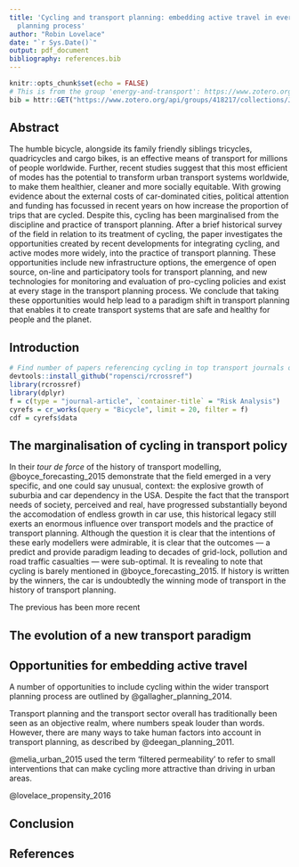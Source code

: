 ```yaml
---
title: 'Cycling and transport planning: embedding active travel in every stage of the
  planning process'
author: "Robin Lovelace"
date: "`r Sys.Date()`"
output: pdf_document
bibliography: references.bib
---
```


```r
knitr::opts_chunk$set(echo = FALSE)
# This is from the group 'energy-and-transport': https://www.zotero.org/groups/energy-and-transport/
bib = httr::GET("https://www.zotero.org/api/groups/418217/collections/JBXTRB93/items/top?limit=100&format=bibtex&v=1", httr::write_disk("references.bib", overwrite = T))
```

## Abstract

The humble bicycle, alongside its family friendly siblings tricycles, quadricycles and cargo bikes, is an effective means of transport for millions of people worldwide. Further, recent studies suggest that this most efficient of modes has the potential to transform urban transport systems worldwide, to make them healthier, cleaner and more socially equitable. With growing evidence about the external costs of car-dominated cities, political attention and funding has focussed in recent years on how increase the proportion of trips that are cycled. Despite this, cycling has been marginalised from the discipline and practice of transport planning. After a brief historical survey of the field in relation to its treatment of cycling, the paper investigates the opportunities created by recent developments for integrating cycling, and active modes more widely, into the practice of transport planning. These opportunities include new infrastructure options, the emergence of open source, on-line and participatory tools for transport planning, and new technologies for monitoring and evaluation of pro-cycling policies and exist at every stage in the transport planning process. We conclude that taking these opportunities would help lead to a paradigm shift in transport planning that enables it to create transport systems that are safe and healthy for people and the planet.

## Introduction

```r
# Find number of papers referencing cycling in top transport journals over time
devtools::install_github("ropensci/rcrossref")
library(rcrossref)
library(dplyr)
f = c(type = "journal-article", `container-title` = "Risk Analysis")
cyrefs = cr_works(query = "Bicycle", limit = 20, filter = f)
cdf = cyrefs$data
```


## The marginalisation of cycling in transport policy

In their *tour de force* of the history of transport modelling, @boyce_forecasting_2015 demonstrate that the field emerged in a very specific, and one could say unusual, context: the explosive growth of suburbia and car dependency in the USA. Despite the fact that the transport needs of society, perceived and real, have progressed substantially beyond the accomodation of endless growth in car use, this historical legacy still exerts an enormous influence over transport models and the practice of transport planning. Although the question it is clear that the intentions of these early modellers were admirable, it is clear that the outcomes --- a predict and provide paradigm leading to decades of grid-lock, pollution and road traffic casualties --- were sub-optimal. It is revealing to note that cycling is barely mentioned in @boyce_forecasting_2015. If history is written by the winners, the car is undoubtedly the winning mode of transport in the history of transport planning.


The previous has been more recent 

## The evolution of a new transport paradigm

## Opportunities for embedding active travel

A number of opportunities to include cycling within the wider transport planning process are outlined by @gallagher_planning_2014.

Transport planning and the transport sector overall has traditionally been seen as an objective realm, where numbers speak louder than words. However, there are many ways to take human factors into account in transport planning, as described by @deegan_planning_2011.

@melia_urban_2015 used the term 'filtered permeability' to refer to small interventions that can make cycling more attractive than driving in urban areas.

@lovelace_propensity_2016

## Conclusion


## References